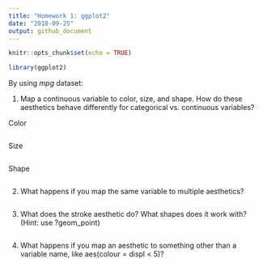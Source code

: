 ```yaml
---
title: "Homework 1: ggplot2"
date: "2018-09-25"
output: github_document
---
```


```r
knitr::opts_chunk$set(echo = TRUE)
```

```r
library(ggplot2)
```

By using *mpg* dataset:

1. Map a continuous variable to color, size, and shape. How do these aesthetics behave differently for categorical vs. continuous variables?

Color
```r

```

Size
```r

```

Shape
```r

```


2. What happens if you map the same variable to multiple aesthetics?

```r

```


3. What does the stroke aesthetic do? What shapes does it work with? (Hint: use ?geom_point)

```r

```

4. What happens if you map an aesthetic to something other than a variable name, like aes(colour = displ < 5)?

```r

```

